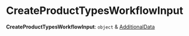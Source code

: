 
# CreateProductTypesWorkflowInput

 **CreateProductTypesWorkflowInput**: `object` & [AdditionalData](../../../types/HttpTypes/types/types.HttpTypes.AdditionalData/page.mdx)
